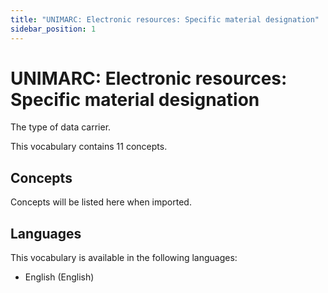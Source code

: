 ```yaml
---
title: "UNIMARC: Electronic resources: Specific material designation"
sidebar_position: 1
---
```


# UNIMARC: Electronic resources: Specific material designation

The type of data carrier.

This vocabulary contains 11 concepts.

## Concepts

Concepts will be listed here when imported.

## Languages

This vocabulary is available in the following languages:
- English (English)
